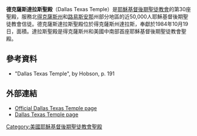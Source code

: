 {{Infobox religious building
| 名字 = 德克薩斯州達拉斯聖殿
| 圖片 = Dallas LDS Temple by David B.jpeg
| 圖片說明 = Dallas Texas Temple
| 地圖 =
| 地圖尺寸 =
| 地圖說明 =
| 坐標 = {{coord|32|54|51.36479|N|96|47|47.72399|W|type:landmark_region:US|display=title}}
| 宗教 = [[基督教|基督教]]
| 位置 =
| 神 =
| 宗教禮儀 =
| 派別 = [[耶穌基督後期聖徒教會|耶穌基督後期聖徒教會]]
| 節日 =
| 小區 =
| 分區 =
| 基層政權 = [[達拉斯|達拉斯]]
| 區 =
| 領地 =
| 地方行政區 =
| 州 = [[德克薩斯州|德克薩斯州]]
| 省 =
| 地區 =
| 國家 = [[美國|美國]]
| 行政 =
| 開光年份 =
| 狀態 =
| 傳統稱號 =
| 所有者 =
| 領導 =
| 婆多羅迦 =
| 主保聖人 =
| 官方網站 =
| 建築師 =
| 建築類型 =
| 建築風格 = [[现代建築|现代式]]
| 建築材料 =
| 建立者 =
| 資助者 =
| 總承包商 =
| 建立日期 =
| 奠基 = 1983年1月22日由戈登·興格萊會長主待
| 竣工 = 1984年10月19日至24日由戈登·興格萊會長奉獻
| 建設成本 =
| 毀壞 =
| 正立面朝向 =
| 容納人數 =
| 長度 =
| 寬度 =
| 中殿寬度 =
| 內部面積 = 4107平方公尺
| 最高高度 =
| 穹頂 =
| 外穹頂高度 =
| 內穹頂高度 =
| 外穹頂直徑 =
| 內穹頂直徑 =
| 宣禮塔 =
| 宣禮塔高度 =
| 尖塔 =
| 尖塔高度 = 29公尺
| 場地面積 = 2.4公頃
| 寺廟 =
| 紀念碑 =
| 神社 =
| 碑銘 =
| 海拔 =
| 官方名稱1 =
| 類型1 =
| 標準1 =
| 指定日期1 =
| 父列表1 =
| 參考編號1 =
| 官方名稱2 =
| 類型2 =
| 標準2 =
| 指定日期2 =
| 父列表2 = 
| 參考編號2 = 30
}}

'''德克薩斯達拉斯聖殿'''（Dallas Texas Temple）是[[耶穌基督後期聖徒教會|耶穌基督後期聖徒教會]]的第30座聖殿，服務北[[得克薩斯州|得克薩斯州]]和[[路易斯安那|路易斯安那]]州部分地區的近50,000人耶穌基督後期聖徒教會信徒。德克薩斯達拉斯聖殿位於得克薩斯州達拉斯，奉獻於1984年10月19日，面積{{convert|6|acre|m2|sing=on}}。達拉斯聖殿是得克薩斯州和美國中南部首座耶穌基督後期聖徒教會聖殿。

==參考資料==
* "Dallas Texas Temple", by Hobson, p. 191{{full|date=November 2012}}
==外部連結==
* [http://www.lds.org/church/temples/dallas-texas Official Dallas Texas Temple page] {{Wayback|url=http://www.lds.org/church/temples/dallas-texas |date=20151021234100 }}
* [http://www.ldschurchtemples.com/dallas/ Dallas Texas Temple page] {{Wayback|url=http://www.ldschurchtemples.com/dallas/ |date=20130412044315 }}

{{耶穌基督後期聖徒教會聖殿}}

[[Category:美國耶穌基督後期聖徒教會聖殿|Category:美國耶穌基督後期聖徒教會聖殿]]


{{Religion-buil-stub}}